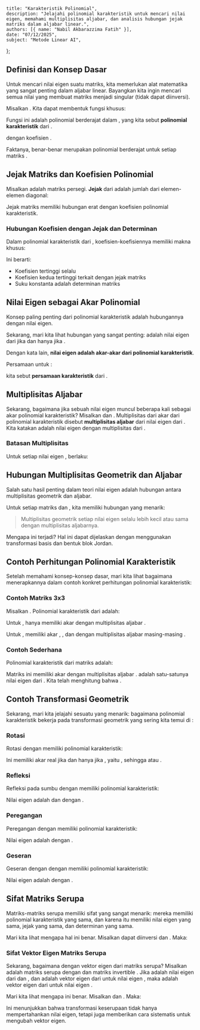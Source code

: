     title: "Karakteristik Polinomial",
    description: "Jelajahi polinomial karakteristik untuk mencari nilai eigen, memahami multiplisitas aljabar, dan analisis hubungan jejak matriks dalam aljabar linear.",
    authors: [{ name: "Nabil Akbarazzima Fatih" }],
    date: "07/12/2025",
    subject: "Metode Linear AI",
};

## Definisi dan Konsep Dasar

Untuk mencari nilai eigen suatu matriks, kita memerlukan alat matematika yang sangat penting dalam aljabar linear. Bayangkan kita ingin mencari semua nilai <InlineMath math="\lambda" /> yang membuat matriks <InlineMath math="A - \lambda I" /> menjadi singular (tidak dapat diinversi).

Misalkan <InlineMath math="A \in \mathbb{K}^{n \times n}" />. Kita dapat membentuk fungsi khusus:

<MathContainer>
<BlockMath math="\chi_A(t) = \det(A - t \cdot I)" />
<BlockMath math="\chi_A(t) = a_n \cdot t^n + a_{n-1} \cdot t^{n-1} + \cdots + a_1 t + a_0" />
</MathContainer>

Fungsi ini adalah polinomial berderajat <InlineMath math="n" /> dalam <InlineMath math="t \in \mathbb{K}" />, yang kita sebut **polinomial karakteristik** dari <InlineMath math="A" />.

dengan koefisien <InlineMath math="a_0, \ldots, a_{n-1}, a_n \in \mathbb{K}" />.

Faktanya, <InlineMath math="\chi_A(t)" /> benar-benar merupakan polinomial berderajat <InlineMath math="n" /> untuk setiap matriks <InlineMath math="A \in \mathbb{K}^{n \times n}" />.

## Jejak Matriks dan Koefisien Polinomial

Misalkan <InlineMath math="A \in \mathbb{K}^{n \times n}" /> adalah matriks persegi. **Jejak** dari <InlineMath math="A" /> adalah jumlah dari elemen-elemen diagonal:

<BlockMath math="\text{jejak} A = \sum_{i=1}^n a_{ii}" />

Jejak matriks memiliki hubungan erat dengan koefisien polinomial karakteristik.

### Hubungan Koefisien dengan Jejak dan Determinan

Dalam polinomial karakteristik <InlineMath math="\chi_A(t)" /> dari <InlineMath math="A" />, koefisien-koefisiennya memiliki makna khusus:

<BlockMath math="a_n = (-1)^n, \quad a_{n-1} = (-1)^{n-1} \cdot \text{jejak} A, \quad a_0 = \det A" />

Ini berarti:
- Koefisien tertinggi selalu <InlineMath math="(-1)^n" />
- Koefisien kedua tertinggi terkait dengan jejak matriks
- Suku konstanta adalah determinan matriks

## Nilai Eigen sebagai Akar Polinomial

Konsep paling penting dari polinomial karakteristik adalah hubungannya dengan nilai eigen.

Sekarang, mari kita lihat hubungan yang sangat penting: <InlineMath math="\lambda \in \mathbb{K}" /> adalah nilai eigen dari <InlineMath math="A" /> jika dan hanya jika <InlineMath math="\det(A - \lambda \cdot I) = 0" />.

Dengan kata lain, **nilai eigen adalah akar-akar dari polinomial karakteristik**.

Persamaan untuk <InlineMath math="t \in \mathbb{K}" />:

<BlockMath math="\det(A - t \cdot I) = 0" />

kita sebut **persamaan karakteristik** dari <InlineMath math="A" />.

## Multiplisitas Aljabar

Sekarang, bagaimana jika sebuah nilai eigen muncul beberapa kali sebagai akar polinomial karakteristik? Misalkan <InlineMath math="A \in \mathbb{K}^{n \times n}" /> dan <InlineMath math="\lambda \in \mathbb{K}" />. Multiplisitas dari akar <InlineMath math="t = \lambda" /> dari polinomial karakteristik <InlineMath math="\chi_A(t)" /> disebut **multiplisitas aljabar** <InlineMath math="\mu_A(\lambda)" /> dari nilai eigen <InlineMath math="\lambda" /> dari <InlineMath math="A" />. Kita katakan <InlineMath math="\lambda" /> adalah nilai eigen dengan multiplisitas <InlineMath math="\mu_A(\lambda)" /> dari <InlineMath math="A" />.

### Batasan Multiplisitas

Untuk setiap nilai eigen <InlineMath math="\lambda" />, berlaku:

<BlockMath math="0 \leq \mu_A(\lambda) \leq n" />

## Hubungan Multiplisitas Geometrik dan Aljabar

Salah satu hasil penting dalam teori nilai eigen adalah hubungan antara multiplisitas geometrik dan aljabar.

Untuk setiap matriks <InlineMath math="A \in \mathbb{K}^{n \times n}" /> dan <InlineMath math="\lambda \in \mathbb{K}" />, kita memiliki hubungan yang menarik:

<BlockMath math="0 \leq \dim \text{Eig}_A(\lambda) \leq \mu_A(\lambda) \leq n" />

> Multiplisitas geometrik setiap nilai eigen selalu lebih kecil atau sama dengan multiplisitas aljabarnya.

Mengapa ini terjadi? Hal ini dapat dijelaskan dengan menggunakan transformasi basis dan bentuk blok Jordan.

## Contoh Perhitungan Polinomial Karakteristik

Setelah memahami konsep-konsep dasar, mari kita lihat bagaimana menerapkannya dalam contoh konkret perhitungan polinomial karakteristik:

### Contoh Matriks 3x3

Misalkan <InlineMath math="A = \begin{pmatrix} 3 & 2 & -1 \\ 1 & 0 & -4 \\ 3 & 0 & 1 \end{pmatrix} \in \mathbb{K}^{3 \times 3}" />. Polinomial karakteristik dari <InlineMath math="A" /> adalah:

<MathContainer>
<BlockMath math="\chi_A(t) = \det \begin{pmatrix} 3-t & 2 & -1 \\ 1 & -t & -4 \\ 3 & 0 & 1-t \end{pmatrix}" />
<BlockMath math="= (3-t) \cdot (-t) \cdot (1-t) - 2 \cdot (1 \cdot (1-t) + 3 \cdot 4) + 1 \cdot 3 \cdot t" />
<BlockMath math="= -3t + 3t^2 + t^2 - t^3 - 2 + 2t - 24 - 3t" />
<BlockMath math="= -t^3 + 4t^2 - 4t - 26" />
</MathContainer>

Untuk <InlineMath math="\mathbb{K} = \mathbb{R}" />, <InlineMath math="\chi_A(t)" /> hanya memiliki akar <InlineMath math="\lambda_1 \approx -1.8003" /> dengan multiplisitas aljabar <InlineMath math="\mu_A(\lambda_1) = 1" />.

Untuk <InlineMath math="\mathbb{K} = \mathbb{C}" />, <InlineMath math="\chi_A(t)" /> memiliki akar <InlineMath math="\lambda_1 \approx -1.8003" />, <InlineMath math="\lambda_2 \approx 2.9001 + 2.4559i" />, dan <InlineMath math="\lambda_3 \approx 2.9001 - 2.4559i" /> dengan multiplisitas aljabar masing-masing <InlineMath math="\mu_A(\lambda_1) = \mu_A(\lambda_2) = \mu_A(\lambda_3) = 1" />.

### Contoh Sederhana

Polinomial karakteristik dari matriks <InlineMath math="A = \begin{pmatrix} 1 & 2 \\ 0 & 1 \end{pmatrix}" /> adalah:

<MathContainer>
<BlockMath math="\chi_A(t) = \det(A - t \cdot I) = \det \begin{pmatrix} 1-t & 2 \\ 0 & 1-t \end{pmatrix}" />
<BlockMath math="= (1-t) \cdot (1-t) - 0 \cdot 2 = (1-t)^2" />
<BlockMath math="= t^2 - 2 \cdot t + 1" />
</MathContainer>

Matriks ini memiliki akar <InlineMath math="\lambda = 1" /> dengan multiplisitas aljabar <InlineMath math="\mu_A(1) = 2" />. <InlineMath math="\lambda = 1" /> adalah satu-satunya nilai eigen dari <InlineMath math="A" />. Kita telah menghitung bahwa <InlineMath math="\dim \text{Eig}_A(1) = 1" />.

## Contoh Transformasi Geometrik

Sekarang, mari kita jelajahi sesuatu yang menarik: bagaimana polinomial karakteristik bekerja pada transformasi geometrik yang sering kita temui di <InlineMath math="\mathbb{R}^2 \to \mathbb{R}^2" />:

### Rotasi

Rotasi dengan <InlineMath math="A = \begin{pmatrix} \cos(\alpha) & -\sin(\alpha) \\ \sin(\alpha) & \cos(\alpha) \end{pmatrix}" /> memiliki polinomial karakteristik:

<BlockMath math="\chi_A(t) = (\cos(\alpha) - t)^2 + \sin(\alpha)^2 = t^2 - 2 \cdot \cos(\alpha) \cdot t + 1" />

Ini memiliki akar real jika dan hanya jika <InlineMath math="\cos(\alpha)^2 - 1 \geq 0" />, yaitu <InlineMath math="\cos(\alpha)^2 = 1" />, sehingga <InlineMath math="\alpha = 0" /> atau <InlineMath math="\alpha = \pi" />.

### Refleksi

Refleksi pada sumbu dengan <InlineMath math="A = \begin{pmatrix} 1 & 0 \\ 0 & -1 \end{pmatrix}" /> memiliki polinomial karakteristik:

<BlockMath math="\chi_A(t) = (1-t) \cdot (-1-t) = t^2 - 1" />

Nilai eigen adalah <InlineMath math="\lambda_1 = 1" /> dan <InlineMath math="\lambda_2 = -1" /> dengan <InlineMath math="\mu_A(1) = \mu_A(-1) = 1" />.

### Peregangan

Peregangan dengan <InlineMath math="A = \begin{pmatrix} s & 0 \\ 0 & s \end{pmatrix}" /> memiliki polinomial karakteristik:

<BlockMath math="\chi_A(t) = (s-t)^2 = t^2 - 2 \cdot s \cdot t + s^2" />

Nilai eigen adalah <InlineMath math="\lambda = s" /> dengan <InlineMath math="\mu_A(s) = 2" />.

### Geseran

Geseran dengan <InlineMath math="A = \begin{pmatrix} 1 & s \\ 0 & 1 \end{pmatrix}" /> dengan <InlineMath math="s \neq 0" /> memiliki polinomial karakteristik:

<BlockMath math="\chi_A(t) = (1-t)^2 = t^2 - 2 \cdot t + 1" />

Nilai eigen adalah <InlineMath math="\lambda = 1" /> dengan <InlineMath math="\mu_A(1) = 2" />.

## Sifat Matriks Serupa

Matriks-matriks serupa memiliki sifat yang sangat menarik: mereka memiliki polinomial karakteristik yang sama, dan karena itu memiliki nilai eigen yang sama, jejak yang sama, dan determinan yang sama.

Mari kita lihat mengapa hal ini benar. Misalkan <InlineMath math="S \in \mathbb{K}^{n \times n}" /> dapat diinversi dan <InlineMath math="B = S^{-1} \cdot A \cdot S" />. Maka:

<MathContainer>
<BlockMath math="\chi_B(t) = \det(B - t \cdot I) = \det(S^{-1} \cdot A \cdot S - t \cdot S^{-1} \cdot I \cdot S)" />
<BlockMath math="= \det(S^{-1} \cdot (A - t \cdot I) \cdot S)" />
<BlockMath math="= \det S^{-1} \cdot \det(A - t \cdot I) \cdot \det S = \chi_A(t)" />
</MathContainer>

### Sifat Vektor Eigen Matriks Serupa

Sekarang, bagaimana dengan vektor eigen dari matriks serupa? Misalkan <InlineMath math="A, B \in \mathbb{K}^{n \times n}" /> adalah matriks serupa dengan <InlineMath math="B = S^{-1} \cdot A \cdot S" /> dan matriks invertible <InlineMath math="S \in \mathbb{K}^{n \times n}" />. Jika <InlineMath math="\lambda \in \mathbb{K}" /> adalah nilai eigen dari <InlineMath math="A" /> dan <InlineMath math="B" />, dan <InlineMath math="v \in \mathbb{K}^n" /> adalah vektor eigen dari <InlineMath math="A" /> untuk nilai eigen <InlineMath math="\lambda" />, maka <InlineMath math="w = S^{-1} \cdot v" /> adalah vektor eigen dari <InlineMath math="B" /> untuk nilai eigen <InlineMath math="\lambda" />.

Mari kita lihat mengapa ini benar. Misalkan <InlineMath math="A \cdot v = \lambda \cdot v" /> dan <InlineMath math="w = S^{-1} \cdot v" />. Maka:

<MathContainer>
<BlockMath math="B \cdot w = S^{-1} \cdot A \cdot S \cdot S^{-1} \cdot v = S^{-1} \cdot A \cdot v" />
<BlockMath math="= S^{-1} \cdot \lambda \cdot v = \lambda \cdot S^{-1} \cdot v = \lambda \cdot w" />
</MathContainer>

Ini menunjukkan bahwa transformasi keserupaan tidak hanya mempertahankan nilai eigen, tetapi juga memberikan cara sistematis untuk mengubah vektor eigen.